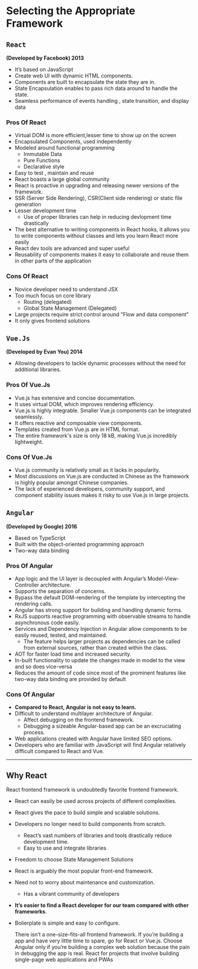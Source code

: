 # Selecting the Appropriate Framework

## **`React`**

**(Developed by Facebook) 2013**

- It’s based on JavaScript
- Create web UI with dynamic HTML components.
- Components are built to encapsulate the state they are in.
- State Encapsulation enables to pass rich data around to handle the state.
- Seamless performance of events handling , state transition, and display data

### Pros Of React

- Virtual DOM is more efficient,lesser time to show up on the screen
- Encapsulated Components, used independently
- Modeled around functional programming
  - Immutable Data
  - Pure Functions
  - Declarative style
- Easy to test , maintain and reuse
- React boasts a large global community
- React is proactive in upgrading and releasing newer versions of the framework.
- SSR (Server Side Rendering), CSR(Client side rendering) or static file generation
- Lesser development time
  - Use of proper libraries can help in reducing devlopment time drastically
- The best alternative to writing components in React hooks, it allows you to write components without classes and lets you learn React more easily
- React dev tools are advanced and super useful
- Reusability of components makes it easy to collaborate and reuse them in other parts of the application

### Cons Of React

- Novice developer need to understand JSX
- Too much focus on core library
  - Routing (delegated)
  - Global State Management (Delegated)
- Large projects require strict control around "Flow and data component"
- It only gives frontend solutions

## **`Vue.Js`**

**(Developed by Evan You) 2014**

- Allowing developers to tackle dynamic processes without the need for additional libraries.

### Pros Of Vue.Js

- Vue.js has extensive and concise documentation.
- It uses virtual DOM, which improves rendering efficiency.
- Vue.js is highly integrable. Smaller Vue.js components can be integrated seamlessly.
- It offers reactive and composable view components.
- Templates created from Vue.js are in HTML format.
- The entire framework's size is only 18 kB, making Vue.js incredibly lightweight.

### Cons Of Vue.Js

- Vue.js community is relatively small as it lacks in popularity.
- Most discussions on Vue.js are conducted in Chinese as the framework is highly popular amongst Chinese companies.
- The lack of experienced developers, community support, and component stability issues makes it risky to use Vue.js in large projects.

## **`Angular`**

**(Developed by Google) 2016**

- Based on TypeScript
- Built with the object-oriented programming approach
- Two-way data binding

### Pros Of Angular

- App logic and the UI layer is decoupled with Angular’s Model-View-Controller architecture.
- Supports the separation of concerns.
- Bypass the default DOM-rendering of the template by intercepting the rendering calls.
- Angular has strong support for building and handling dynamic forms.
- RxJS supports reactive programming with observable streams to handle asynchronous code easily.
- Services and Dependency Injection in Angular allow components to be easily reused, tested, and maintained.
  - The feature helps larger projects as dependencies can be called from external sources, rather than created within the class.
- AOT for faster load time and increased security.
- In-built functionality to update the changes made in model to the view and so does vice-versa
- Reduces the amount of code since most of the prominent features like two-way data binding are provided by default

### Cons Of Angular

- **Compared to React, Angular is not easy to learn.**
- Difficult to understand multilayer architecture of Angular.
  - Affect debugging on the frontend framework.
  - Debugging a sizeable Angular-based app can be an excruciating process.
- Web applications created with Angular have limited SEO options.
- Developers who are familiar with JavaScript will find Angular relatively difficult compared to React and Vue.

---

## Why React

React frontend framework is undoubtedly favorite frontend framework.

- React can easily be used across projects of different complexities.
- React gives the pace to build simple and scalable solutions.
- Developers no longer need to build components from scratch.
  - React’s vast numbers of libraries and tools drastically reduce development time.
  - Easy to use and integrate libraries
- Freedom to choose State Management Solutions
- React is arguably the most popular front-end framework.
- Need not to worry about maintenance and customization.
  - Has a vibrant community of developers
- **It’s easier to find a React developer for our team compared with other frameworks**.
- Bolierplate is simple and easy to configure.

  There isn’t a one-size-fits-all frontend framework.
  If you’re building a app and have very little time to spare, go for React or Vue.js.
  Choose Angular only if you’re building a complex web solution because the pain in debugging the app is real.
  React for projects that involve building single-page web applications and PWAs

